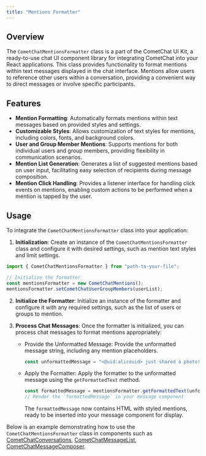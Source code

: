 ```yaml
---
title: "Mentions Formatter"
---
```


## Overview

The `CometChatMentionsFormatter` class is a part of the CometChat UI Kit, a ready-to-use chat UI component library for integrating CometChat into your React applications. This class provides functionality to format mentions within text messages displayed in the chat interface. Mentions allow users to reference other users within a conversation, providing a convenient way to direct messages or involve specific participants.

## Features

* **Mention Formatting**: Automatically formats mentions within text messages based on provided styles and settings.
* **Customizable Styles**: Allows customization of text styles for mentions, including colors, fonts, and background colors.
* **User and Group Member Mentions**: Supports mentions for both individual users and group members, providing flexibility in communication scenarios.
* **Mention List Generation**: Generates a list of suggested mentions based on user input, facilitating easy selection of recipients during message composition.
* **Mention Click Handling**: Provides a listener interface for handling click events on mentions, enabling custom actions to be performed when a mention is tapped by the user.

## Usage

To integrate the `CometChatMentionsFormatter` class into your application:

1. **Initialization**: Create an instance of the `CometChatMentionsFormatter` class and configure it with desired settings, such as mention text styles and limit settings.

```javascript
import { CometChatMentionsFormatter } from "path-to-your-file";

// Initialize the formatter
const mentionsFormatter = new CometChatMentions();
mentionsFormatter.setCometChatUserGroupMembers(userList);
```

2. **Initialize the Formatter**: Initialize an instance of the formatter and configure it with any required settings, such as the list of users or groups to mention.

3. **Process Chat Messages**: Once the formatter is initialized, you can process chat messages to format mentions appropriately:

   * Provide the Unformatted Message: Provide the unformatted message string, including any mention placeholders.

     ```javascript
     const unformattedMessage = "<@uid:aliceuid> just shared a photo!";
     ```

   * Apply the Formatter: Apply the formatter to the unformatted message using the `getFormattedText` method.

     ```javascript
     const formattedMessage = mentionsFormatter.getFormattedText(unformattedMessage);
     // Render the `formattedMessage` in your message component
     ```

     The `formattedMessage` now contains HTML with styled mentions, ready to be inserted into your message component for display.

Below is an example demonstrating how to use the `CometChatMentionsFormatter` class in components such as [CometChatConversations](/docs/ui-kit/react/conversations), [CometChatMessageList](/docs/ui-kit/react/message-list), [CometChatMessageComposer](/docs/ui-kit/react/message-composer).
